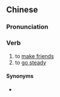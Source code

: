 {{also|轧朋友}}
==Chinese==
{{zh-forms|s=轧朋友|type=12|alt=隑朋友-nonstandard}}

===Pronunciation===
{{zh-pron
|m=gápéngyǒu,tl=y
|w=5gaq ban hhieu,5gaq+3ban hhieu
|cat=v
}}

===Verb===
{{zh-verb}} {{tcx|lang=zh|chiefly|Shanghainese|dialectal Mandarin}}

# to [[make friends]]
# to [[go steady]]

====Synonyms====
* {{zh-l|交朋友}}